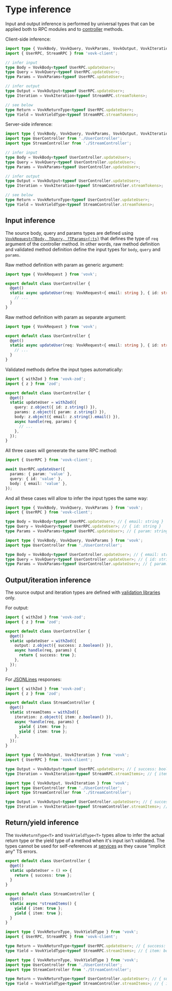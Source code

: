 # Type inference

Input and output inference is performed by universal types that can be applied both to RPC modules and to [controller](/controller) methods. 

Client-side inference:

```ts
import type { VovkBody, VovkQuery, VovkParams, VovkOutput, VovkIteration, VovkReturnType, VovkYieldType } from 'vovk';
import { UserRPC, StreamRPC } from 'vovk-client';

// infer input
type Body = VovkBody<typeof UserRPC.updateUser>;
type Query = VovkQuery<typeof UserRPC.updateUser>;
type Params = VovkParams<typeof UserRPC.updateUser>;

// infer output
type Output = VovkOutput<typeof UserRPC.updateUser>;
type Iteration = VovkIteration<typeof StreamRPC.streamTokens>;

// see below
type Return = VovkReturnType<typeof UserRPC.updateUser>;
type Yield = VovkYieldType<typeof StreamRPC.streamTokens>;
```

Server-side inference:

```ts
import type { VovkBody, VovkQuery, VovkParams, VovkOutput, VovkIteration, VovkReturnType, VovkYieldType } from 'vovk';
import type UserController from './UserController';
import type StreamController from './StreamController';

// infer input
type Body = VovkBody<typeof UserController.updateUser>;
type Query = VovkQuery<typeof UserController.updateUser>;
type Params = VovkParams<typeof UserController.updateUser>;

// infer output
type Output = VovkOutput<typeof UserController.updateUser>;
type Iteration = VovkIteration<typeof StreamController.streamTokens>;

// see below
type Return = VovkReturnType<typeof UserController.updateUser>;
type Yield = VovkYieldType<typeof StreamController.streamTokens>;
```

## Input inference

The source body, query and params types are defined using [`VovkRequest<TBody, TQuery, ?TParams>{:ts}`](/controller/request) that defines the type of `req` argument of the controller method. In other words, raw method definition and validated method definition define the input types for `body`, `query` and `params`.

Raw method definition with param as generic argument:

```ts
import type { VovkRequest } from 'vovk';

export default class UserController {
  @get()
  static async updateUser(req: VovkRequest<{ email: string }, { id: string }, { param: string }>) {
    // ...
  }
}
```

Raw method definition with param as separate argument:

```ts
import type { VovkRequest } from 'vovk';

export default class UserController {
  @get()
  static async updateUser(req: VovkRequest<{ email: string }, { id: string }>, params: { param: string }) {
    // ...
  }
}
```

Validated methods define the input types automatically:

```ts
import { withZod } from 'vovk-zod';
import { z } from 'zod';

export default class UserController {
  @get()
  static updateUser = withZod({
    query: z.object({ id: z.string() }),
    params: z.object({ param: z.string() }),
    body: z.object({ email: z.string().email() }),
    async handle(req, params) {
      // ...
    },
  });
}
```

All three cases will geneerate the same RPC method:

```ts
import { UserRPC } from 'vovk-client';

await UserRPC.updateUser({
  params: { param: 'value' },
  query: { id: 'value' },
  body: { email: 'value' },
});
```

And all these cases will allow to infer the input types the same way:

```ts
import type { VovkBody, VovkQuery, VovkParams } from 'vovk';
import { UserRPC } from 'vovk-client';

type Body = VovkBody<typeof UserRPC.updateUser>; // { email: string }
type Query = VovkQuery<typeof UserRPC.updateUser>; // { id: string }
type Params = VovkParams<typeof UserRPC.updateUser>; // { param: string }
```

```ts
import type { VovkBody, VovkQuery, VovkParams } from 'vovk';
import type UserController from './UserController';

type Body = VovkBody<typeof UserController.updateUser>; // { email: string }
type Query = VovkQuery<typeof UserController.updateUser>; // { id: string }
type Params = VovkParams<typeof UserController.updateUser>; // { param: string }
```

## Output/iteration inference

The source output and iteration types are defined with [validation libraries](/validation) only. 

For output:

```ts
import { withZod } from 'vovk-zod';
import { z } from 'zod';

export default class UserController {
  @get()
  static updateUser = withZod({
    output: z.object({ success: z.boolean() }),
    async handle(req, params) {
      return { success: true };
    },
  });
}
```

For [JSONLines](/controller/jsonlines) responses:

```ts
import { withZod } from 'vovk-zod';
import { z } from 'zod';

export default class StreamController {
  @get()
  static streamItems = withZod({
    iteration: z.object({ item: z.boolean() }),
    async *handle(req, params) {
      yield { item: true };
      yield { item: true };
    },
  });
}
```

```ts
import type { VovkOutput, VovkIteration } from 'vovk';
import { UserRPC } from 'vovk-client';

type Output = VovkOutput<typeof UserRPC.updateUser>; // { success: boolean }
type Iteration = VovkIteration<typeof StreamRPC.streamItems>; // { item: boolean }
```

```ts
import type { VovkOutput, VovkIteration } from 'vovk';
import type UserController from './UserController';
import type StreamController from './StreamController';

type Output = VovkOutput<typeof UserController.updateUser>; // { success: boolean }
type Iteration = VovkIteration<typeof StreamController.streamItems>; // { item: boolean }
```

## Return/yield inference

The `VovkReturnType<T>` and `VovkYieldType<T>` types allow to infer the actual return type or the yield type of a method when it's input isn't validated. The types cannot be used for self-references at [services](/controller/service) as they cause "implicit any" TS errors.


```ts
export default class UserController {
  @get()
  static updateUser = () => {
    return { success: true };
  }
}
```

```ts
export default class StreamController {
  @get()
  static async *streamItems() {
    yield { item: true };
    yield { item: true };
  }
}
```

```ts
import type { VovkReturnType, VovkYieldType } from 'vovk';
import { UserRPC, StreamRPC } from 'vovk-client';

type Return = VovkReturnType<typeof UserRPC.updateUser>; // { success: boolean }
type Yield = VovkYieldType<typeof StreamRPC.streamItems>; // { item: boolean }
```

```ts
import type { VovkReturnType, VovkYieldType } from 'vovk';
import type UserController from './UserController';
import type StreamController from './StreamController';

type Return = VovkReturnType<typeof UserController.updateUser>; // { success: boolean }
type Yield = VovkYieldType<typeof StreamController.streamItems>; // { item: boolean }
```
